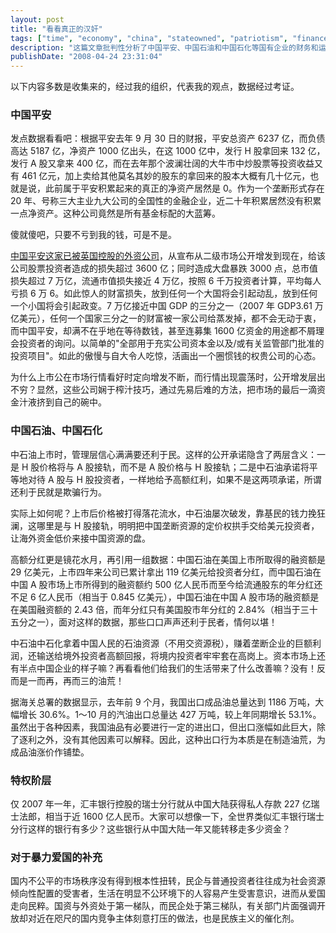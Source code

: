 ```yaml
---
layout: post
title: "看看真正的汉奸"
tags: ["time", "economy", "china", "stateowned", "patriotism", "finance"]
description: "这篇文章批判性分析了中国平安、中国石油和中国石化等国有企业的财务和运营行为。通过审视中国平安的资产负债结构、增发股票造成的市场损失、中石油中石化在境内外投资者待遇差异，以及资源输出问题，文章揭示了这些企业如何利用垄断地位和特权为海外投资者谋利，同时对国内市场和投资者造成损害。作者认为这种行为与真正的爱国精神背道而驰，也是催生民粹主义的因素之一。"
publishDate: "2008-04-24 23:31:04"
---
```


以下内容多数是收集来的，经过我的组织，代表我的观点，数据经过考证。

### 中国平安

发点数据看看吧：根据平安去年 9 月 30 日的财报，平安总资产 6237 亿，而负债高达 5187 亿，净资产 1000 亿出头，在这 1000 亿中，发行 H 股拿回来 132 亿，发行 A 股又拿来 400 亿，而在去年那个波澜壮阔的大牛市中炒股票等投资收益又有 461 亿元，加上卖给其他莫名其妙的股东的拿回来的股本大概有几十亿元，也就是说，此前属于平安积累起来的真正的净资产居然是 0。作为一个垄断形式存在 20 年、号称三大主业九大公司的全国性的金融企业，近二十年积累居然没有积累一点净资产。这种公司竟然是所有基金标配的大蓝筹。

傻就傻吧，只要不亏到我的钱，可是不是。

[中国平安这家已被英国控股的外资公司](http://stock.baidu.com/cn/cs.php?code=601318&t=3)，从宣布从二级市场公开增发到现在，给该公司股票投资者造成的损失超过 3600 亿；同时造成大盘暴跌 3000 点，总市值损失超过 7 万亿，流通市值损失接近 4 万亿，按照 6 千万投资者计算，平均每人亏损 6 万 6。如此惊人的财富损失，放到任何一个大国将会引起动乱，放到任何一个小国将会引起政变。7 万亿接近中国 GDP 的三分之一（2007 年 GDP3.61 万亿美元），任何一个国家三分之一的财富被一家公司给蒸发掉，都不会无动于衷，而中国平安，却满不在乎地在等待数钱，甚至连募集 1600 亿资金的用途都不屑理会投资者的询问。以简单的"全部用于充实公司资本金以及/或有关监管部门批准的投资项目"。如此的傲慢与自大令人吃惊，活画出一个圈惯钱的权贵公司的心态。

为什么上市公在市场行情看好时定向增发不断，而行情出现震荡时，公开增发层出不穷？显然，这些公司娴于榨汁技巧，通过先易后难的方法，把市场的最后一滴资金汁液挤到自己的碗中。

### 中国石油、中国石化

中石油上市时，管理层信心满满要还利于民。这样的公开承诺隐含了两层含义：一是 H 股价格将与 A 股接轨，而不是 A 股价格与 H 股接轨；二是中石油承诺将平等地对待 A 股与 H 股投资者，一样地给予高额红利，如果不是这两项承诺，所谓还利于民就是欺骗行为。

实际上如何呢？上市后价格被打得落花流水，中石油屡次破发，靠基民的钱力挽狂澜，这哪里是与 H 股接轨，明明把中国垄断资源的定价权拱手交给美元投资者，让海外资金低价来接中国资源的盘。

高额分红更是镜花水月，再引用一组数据：中国石油在美国上市所取得的融资额是 29 亿美元，上市四年来公司已累计拿出 119 亿美元给投资者分红，而中国石油在中国 A 股市场上市所得到的融资额约 500 亿人民币而至今给流通股东的年分红还不足 6 亿人民币（相当于 0.845 亿美元），中国石油在中国 A 股市场的融资额是在美国融资额的 2.43 倍，而年分红只有美国股市年分红的 2.84%（相当于三十五分之一），面对这样的数据，那些口口声声还利于民者，情何以堪！

中石油中石化拿着中国人民的石油资源（不用交资源税），赚着垄断企业的巨额利润，还输送给境外投资者高额回报，将境内投资者牢牢套在高岗上。资本市场上还有半点中国企业的样子嘛？再看看他们给我们的生活带来了什么改善嘛？没有！反而是一而再，再而三的油荒！

据海关总署的数据显示，去年前 9 个月，我国出口成品油总量达到 1186 万吨，大幅增长 30.6%。1～10 月的汽油出口总量达 427 万吨，较上年同期增长 53.1%。虽然出于各种因素，我国油品有必要进行一定的进出口，但出口涨幅如此巨大，除了逐利之外，没有其他因素可以解释。因此，这种出口行为本质是在制造油荒，为成品油涨价作铺垫。

### 特权阶层

仅 2007 年一年，汇丰银行控股的瑞士分行就从中国大陆获得私人存款 227 亿瑞士法郎，相当于近 1600 亿人民币。大家可以想像一下，全世界类似汇丰银行瑞士分行这样的银行有多少？这些银行从中国大陆一年又能转移走多少资金？

### 对于暴力爱国的补充

国内不公平的市场秩序没有得到根本性扭转，民企与普通投资者往往成为社会资源倾向性配置的受害者，生活在明显不公环境下的人容易产生受害意识，进而从爱国走向民粹。国资与外资处于第一梯队，而民企处于第三梯队，有关部门片面强调开放却对近在咫尺的国内竞争主体刻意打压的做法，也是民族主义的催化剂。
